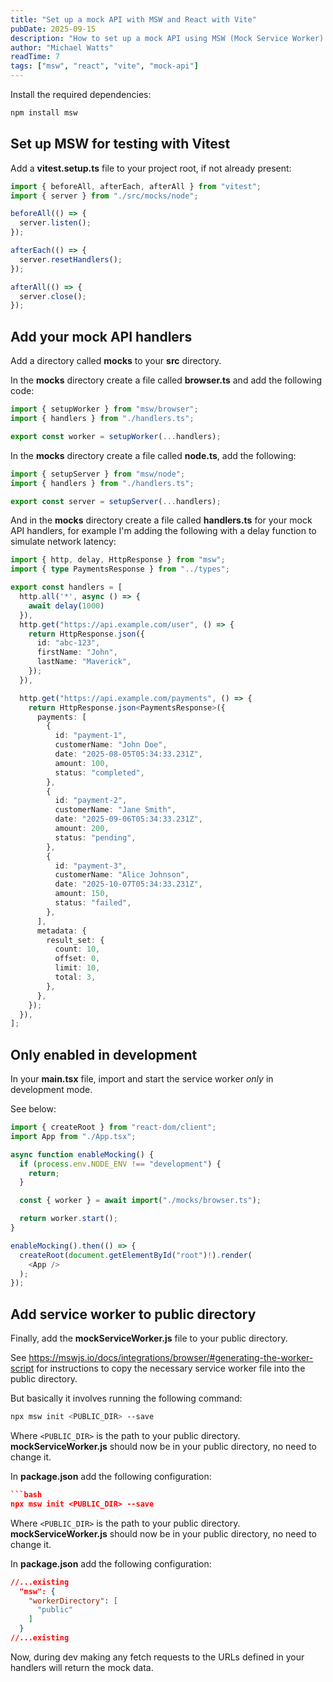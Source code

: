```yaml
---
title: "Set up a mock API with MSW and React with Vite"
pubDate: 2025-09-15
description: "How to set up a mock API using MSW (Mock Service Worker) in a React application bootstrapped with Vite in your browser and testing environment."
author: "Michael Watts"
readTime: 7
tags: ["msw", "react", "vite", "mock-api"]
---
```


Install the required dependencies:

```bash
npm install msw
```

## Set up MSW for testing with Vitest

Add a **vitest.setup.ts** file to your project root, if not already present:

```typescript
import { beforeAll, afterEach, afterAll } from "vitest";
import { server } from "./src/mocks/node";

beforeAll(() => {
  server.listen();
});

afterEach(() => {
  server.resetHandlers();
});

afterAll(() => {
  server.close();
});
```

## Add your mock API handlers

Add a directory called **mocks** to your **src** directory.

In the **mocks** directory create a file called **browser.ts** and add the following code:
```typescript
import { setupWorker } from "msw/browser";
import { handlers } from "./handlers.ts";

export const worker = setupWorker(...handlers);
```


In the **mocks** directory create a file called **node.ts**, add the following:
```typescript
import { setupServer } from "msw/node";
import { handlers } from "./handlers.ts";

export const server = setupServer(...handlers);
```

And in the **mocks** directory create a file called **handlers.ts** for your mock API handlers, for example I'm adding the following with a delay function to simulate network latency:

```typescript
import { http, delay, HttpResponse } from "msw";
import { type PaymentsResponse } from "../types";

export const handlers = [
  http.all('*', async () => {
    await delay(1000)
  }),
  http.get("https://api.example.com/user", () => {
    return HttpResponse.json({
      id: "abc-123",
      firstName: "John",
      lastName: "Maverick",
    });
  }),

  http.get("https://api.example.com/payments", () => {
    return HttpResponse.json<PaymentsResponse>({
      payments: [
        {
          id: "payment-1",
          customerName: "John Doe",
          date: "2025-08-05T05:34:33.231Z",
          amount: 100,
          status: "completed",
        },
        {
          id: "payment-2",
          customerName: "Jane Smith",
          date: "2025-09-06T05:34:33.231Z",
          amount: 200,
          status: "pending",
        },
        {
          id: "payment-3",
          customerName: "Alice Johnson",
          date: "2025-10-07T05:34:33.231Z",
          amount: 150,
          status: "failed",
        },
      ],
      metadata: {
        result_set: {
          count: 10,
          offset: 0,
          limit: 10,
          total: 3,
        },
      },
    });
  }),
];
```

## Only enabled in development

In your **main.tsx** file, import and start the service worker _only_ in development mode.

See below:

```typescript
import { createRoot } from "react-dom/client";
import App from "./App.tsx";

async function enableMocking() {
  if (process.env.NODE_ENV !== "development") {
    return;
  }

  const { worker } = await import("./mocks/browser.ts");

  return worker.start();
}

enableMocking().then(() => {
  createRoot(document.getElementById("root")!).render(
    <App />
  );
});
```

## Add service worker to public directory

Finally, add the **mockServiceWorker.js** file to your public directory.

See https://mswjs.io/docs/integrations/browser/#generating-the-worker-script for instructions to copy the necessary service worker file into the public directory.

But basically it involves running the following command:

```bash
npx msw init <PUBLIC_DIR> --save
```

Where `<PUBLIC_DIR>` is the path to your public directory.
**mockServiceWorker.js** should now be in your public directory, no need to change it.

In **package.json** add the following configuration:

```json
```bash
npx msw init <PUBLIC_DIR> --save
```

Where `<PUBLIC_DIR>` is the path to your public directory.
**mockServiceWorker.js** should now be in your public directory, no need to change it.

In **package.json** add the following configuration:

```json
//...existing
  "msw": {
    "workerDirectory": [
      "public"
    ]
  }
//...existing
```

Now, during dev making any fetch requests to the URLs defined in your handlers will return the mock data.
